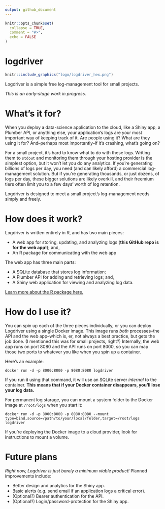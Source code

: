 ```yaml
---
output: github_document
---
```


<!-- README.md is generated from README.Rmd. Please edit that file -->

```r
knitr::opts_chunk$set(
  collapse = TRUE,
  comment = "#>",
  echo = FALSE
)
```

# logdriver

```r
knitr::include_graphics("logo/logdriver_hex.png")
```

Logdriver is a simple free log-management tool for small projects.

*This is an early-stage work in progress.*

# What's it for?

When you deploy a data-science application to the cloud, like a Shiny app, a Plumber API, or anything else, your application's logs are your most important way of keeping track of it. Are people using it? What are they using it for? And--perhaps most importantly--if it's crashing, what's going on?

For a small project, it's hard to know what to do with these logs. Writing them to `stdout` and monitoring them through your hosting provider is the simplest option, but it won't let you do any analytics. If you're generating billions of logs per day, you need (and can likely afford) a commercial log-management solution. But if you're generating thousands, or just dozens, of logs per day, these bigger solutions are likely overkill, and their freemium tiers often limit you to a few days' worth of log retention.

Logdriver is designed to meet a small project's log-management needs simply and freely. 

# How does it work?

Logdriver is written entirely in R, and has two main pieces:

* A web app for storing, updating, and analyzing logs (**this GitHub repo is for the web app!**); and,
* An R package for communicating with the web app 

The web app has three main parts:

* A SQLite database that stores log information;
* A Plumber API for adding and retrieving logs; and,
* A Shiny web application for viewing and analyzing log data.

[Learn more about the R package here.](https://github.com/chris31415926535/logdriver)



# How do I use it?

You can spin up each of the three pieces individually, or you can deploy Logdriver using a single Docker image. This image runs *both* processes--the API and the web app--which is, er, not always a best practice, but gets the job done. (I mentioned this was for small projects, right?) Internally, the web app runs on port 8080 and the API runs on port 8000, so you can map those two ports to whatever you like when you spin up a container. 

Here's an example:

`docker run -d -p 8000:8000 -p 8080:8080 logdriver`

If you run it using that command, it will use an SQLite server *internal* to the container. **This means that if your Docker container disappears, you'll lose your log data.** 

For permanent log starage, you can mount a system folder to the Docker image at `/root/logs` when you start it:

`docker run -d -p 8000:8000 -p 8080:8080 --mount type=bind,source=/path/to/your/local/folder,target=/root/logs logdriver`

If you're deploying the Docker image to a cloud provider, look for instructions to mount a volume.

# Future plans

*Right now, Logdriver is just barely a minimum viable product!* Planned improvements include:

* Better design and analytics for the Shiny app.
* Basic alerts (e.g. send email if an application logs a critical error).
* (Optional?) Bearer authentication for the API.
* (Optional?) Login/password-protection for the Shiny app.





